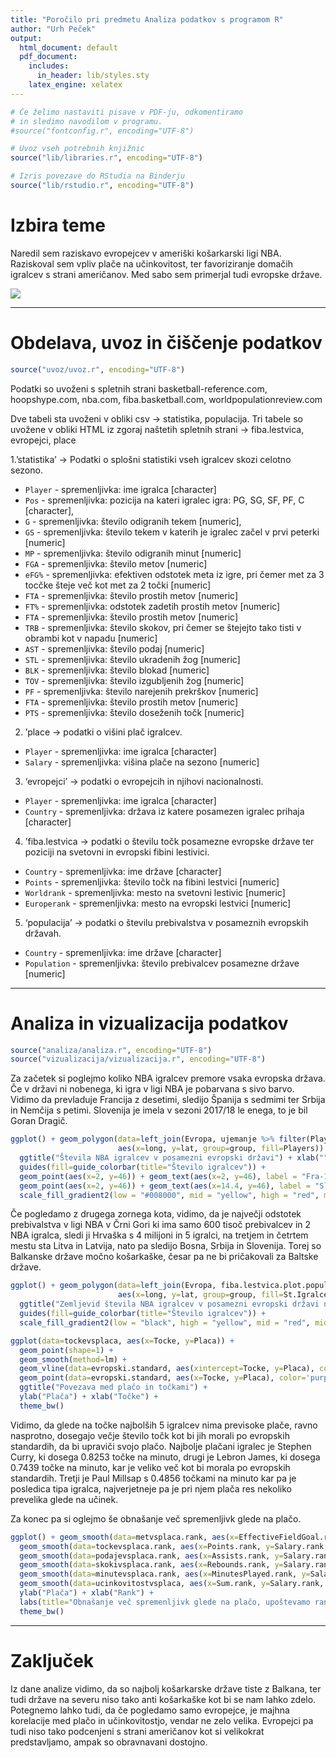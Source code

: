 ```yaml
---
title: "Poročilo pri predmetu Analiza podatkov s programom R"
author: "Urh Peček"
output:
  html_document: default
  pdf_document:
    includes:
      in_header: lib/styles.sty
    latex_engine: xelatex
--- 
```


```r
# Če želimo nastaviti pisave v PDF-ju, odkomentiramo
# in sledimo navodilom v programu.
#source("fontconfig.r", encoding="UTF-8")

# Uvoz vseh potrebnih knjižnic
source("lib/libraries.r", encoding="UTF-8")
```

```r
# Izris povezave do RStudia na Binderju
source("lib/rstudio.r", encoding="UTF-8")
```

# Izbira teme

Naredil sem raziskavo evropejcev v ameriški košarkarski ligi NBA.
Raziskoval sem vpliv plače na učinkovitost, ter favoriziranje domačih igralcev s strani američanov.
Med sabo sem primerjal tudi evropske države.

![](slike/NBAlog.png)

***

# Obdelava, uvoz in čiščenje podatkov

```r
source("uvoz/uvoz.r", encoding="UTF-8")
```

Podatki so uvoženi s spletnih strani basketball-reference.com, hoopshype.com,
nba.com, fiba.basketball.com, worldpopulationreview.com

Dve tabeli sta uvoženi v obliki csv -> statistika, populacija.
Tri tabele so uvožene v obliki HTML iz zgoraj naštetih spletnih strani -> fiba.lestvica, evropejci, place

1.'statistika' -> Podatki o splošni statistiki vseh igralcev skozi celotno sezono.

  - `Player` - spremenljivka: ime igralca [character]
  - `Pos` - spremenljivka: pozicija na kateri igralec igra: PG, SG, SF, PF, C [character],
  - `G` - spremenljivka: število odigranih tekem [numeric],
  - `GS` - spremenljivka: število tekem v katerih je igralec začel v prvi peterki [numeric]
  - `MP` - spremenljivka: število odigranih minut [numeric]
  - `FGA` - spremenljivka: število metov [numeric]
  - `eFG%` - spremenljivka: efektiven odstotek meta iz igre, pri čemer met za 3 tocčke šteje več kot met za 2 točki [numeric]
  - `FTA` - spremenljivka: število prostih metov [numeric]
  - `FT%` - spremenljivka: odstotek zadetih prostih metov [numeric]
  - `FTA` - spremenljivka: število prostih metov [numeric]
  - `TRB` - spremenljivka: število skokov, pri čemer se štejejto tako tisti v obrambi kot v napadu [numeric]
  - `AST` - spremenljivka: število podaj [numeric]
  - `STL` - spremenljivka: število ukradenih žog [numeric]
  - `BLK` - spremenljivka: število blokad [numeric]
  - `TOV` - spremenljivka: število izgubljenih žog [numeric]
  - `PF` - spremenljivka: število narejenih prekrškov [numeric]
  - `FTA` - spremenljivka: število prostih metov [numeric]
  - `PTS` - spremenljivka: število doseženih točk [numeric]
  
  
2. 'place -> podatki o višini plač igralcev.
  - `Player` - spremenljivka: ime igralca [character]
  - `Salary` - spremenljivka: višina plače na sezono [numeric]

3. 'evropejci' -> podatki o evropejcih in njihovi nacionalnosti.
  - `Player` - spremenljivka: ime igralca [character]
  - `Country` - spremenljivka: država iz katere posamezen igralec prihaja [character]
  
4. 'fiba.lestvica -> podatki o številu točk posamezne evropske države ter poziciji na svetovni in evropski fibini lestivici.
  - `Country` - spremenljivka: ime države [character]
  - `Points` - spremenljivka: število točk na fibini lestvici [numeric]
  - `Worldrank` - spremenljivka: mesto na svetovni lestivic [numeric]
  - `Europerank` - spremenljivka: mesto na evropski lestvici [numeric]
  
5. 'populacija' -> podatki o številu prebivalstva v posameznih evropskih državah.
  - `Country` - spremenljivka: ime države [character]
  - `Population` - spremenljivka: število prebivalcev posamezne države [numeric]


***

# Analiza in vizualizacija podatkov


```r
source("analiza/analiza.r", encoding="UTF-8")
source("vizualizacija/vizualizacija.r", encoding="UTF-8")
```


Za začetek si poglejmo koliko NBA igralcev premore vsaka evropska država.
Če v državi ni nobenega, ki igra v ligi NBA je pobarvana s sivo barvo.
Vidimo da prevladuje Francija z desetimi, sledijo Španija s sedmimi ter Srbija in Nemčija s petimi.
Slovenija je imela v sezoni 2017/18 le enega, to je bil Goran Dragič.


```r
ggplot() + geom_polygon(data=left_join(Evropa, ujemanje %>% filter(Players > 0), by=c("NAME"="Country")),
                        aes(x=long, y=lat, group=group, fill=Players)) +
  ggtitle("Števila NBA igralcev v posamezni evropski državi") + xlab("") + ylab("") +
  guides(fill=guide_colorbar(title="Število igralcev")) + 
  geom_point(aes(x=2, y=46)) + geom_text(aes(x=2, y=46), label = "Fra-10") +
  geom_point(aes(x=2, y=46)) + geom_text(aes(x=14.4, y=46), label = "Slo-1") +
  scale_fill_gradient2(low = "#008000", mid = "yellow", high = "red", midpoint = 4.5)
```


Če pogledamo z drugega zornega kota, vidimo, da je največji odstotek prebivalstva v ligi NBA v Črni Gori ki ima samo 600 tisoč prebivalcev in 2 NBA igralca, sledi ji Hrvaška s 4 milijoni in 5 igralci, na tretjem in četrtem mestu sta Litva in Latvija, nato pa sledijo Bosna, Srbija in Slovenija. 
Torej so Balkanske države močno košarkaške, česar pa ne bi pričakovali za Baltske države.


```r
ggplot() + geom_polygon(data=left_join(Evropa, fiba.lestvica.plot.population[,c(1,5)] %>% filter(St.IgralcevNa10milijonov > 0) , by=c("NAME"="Country")),
                        aes(x=long, y=lat, group=group, fill=St.IgralcevNa10milijonov)) +
  ggtitle("Zemljevid števila NBA igralcev v posamezni evropski državi na 20 milijonov prebivalcev") + xlab("") + ylab("") +
  guides(fill=guide_colorbar(title="Število igralcev")) +
  scale_fill_gradient2(low = "black", high = "yellow", mid = "red", midpoint = 30)
```



```r
ggplot(data=tockevsplaca, aes(x=Tocke, y=Placa)) + 
  geom_point(shape=1) + 
  geom_smooth(method=lm) + 
  geom_vline(data=evropski.standard, aes(xintercept=Tocke, y=Placa), color='red', size=1) + 
  geom_point(data=evropski.standard, aes(x=Tocke, y=Placa), color='purple', size=2) + 
  ggtitle("Povezava med plačo in točkami") + 
  ylab("Plača") + xlab("Točke") +
  theme_bw()
```





Vidimo, da glede na točke najbolših 5 igralcev nima previsoke plače, ravno nasprotno,
dosegajo večje število točk kot bi jih morali po evropskih standardih, da bi upraviči svojo plačo.
Najbolje plačani igralec je Stephen Curry, ki dosega 0.8253 točke na minuto, drugi je Lebron James, ki dosega 0.7439 točke na minuto, kar je veliko več kot bi morala po evropskih standardih. Tretji je Paul Millsap s 0.4856 točkami na minuto kar pa je posledica tipa igralca, najverjetneje pa je pri njem plača res nekoliko prevelika glede na učinek.





Za konec pa si oglejmo še obnašanje več spremenljivk glede na plačo.

```r
ggplot() + geom_smooth(data=metvsplaca.rank, aes(x=EffectiveFieldGoal.rank, y=Salary.rank, col="Met"), se=FALSE, size=2) +
  geom_smooth(data=tockevsplaca.rank, aes(x=Points.rank, y=Salary.rank, col="Tocke"), se=FALSE, size=2) + 
  geom_smooth(data=podajevsplaca.rank, aes(x=Assists.rank, y=Salary.rank, col="Podaje"), se=FALSE, size=2) + 
  geom_smooth(data=skokivsplaca.rank, aes(x=Rebounds.rank, y=Salary.rank, col="Skoki"), se=FALSE, size=2) +
  geom_smooth(data=minutevsplaca.rank, aes(x=MinutesPlayed.rank, y=Salary.rank, col="Odigrane minute"), se=FALSE, size=2) +
  geom_smooth(data=ucinkovitostvsplaca, aes(x=Sum.rank, y=Salary.rank, col="Overall"), se=FALSE, size=4) +
  ylab("Plača") + xlab("Rank") + 
  labs(title="Obnašanje več spremenljivk glede na plačo, upoštevamo ranking ranking") +
  theme_bw()
```


***

# Zaključek

Iz dane analize vidimo, da so najbolj košarkarske države tiste z Balkana, ter tudi države na severu niso tako anti košarkaške kot bi se nam lahko zdelo.
Potegnemo lahko tudi, da če pogledamo samo evropejce, je majhna korelacije med plačo in učinkovitostjo, vendar ne zelo velika.
Evropejci pa tudi niso tako podcenjeni s strani američanov kot si velikokrat predstavljamo, ampak so obravnavani dostojno.




